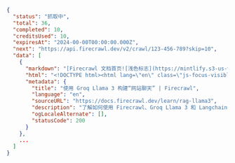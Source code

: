 ```json 抓取中
{
  "status": "抓取中",
  "total": 36,
  "completed": 10,
  "creditsUsed": 10,
  "expiresAt": "2024-00-00T00:00:00.000Z",
  "next": "https://api.firecrawl.dev/v2/crawl/123-456-789?skip=10",
  "data": [
    {
      "markdown": "[Firecrawl 文档首页![浅色标志](https://mintlify.s3-us-west-1.amazonaws.com/firecrawl/logo/light.svg)!...",
      "html": "<!DOCTYPE html><html lang=\"en\" class=\"js-focus-visible lg:[--scroll-mt:9.5rem]\" data-js-focus-visible=\"\">...",
      "metadata": {
        "title": "使用 Groq Llama 3 构建“网站聊天” | Firecrawl",
        "language": "en",
        "sourceURL": "https://docs.firecrawl.dev/learn/rag-llama3",
        "description": "了解如何使用 Firecrawl、Groq Llama 3 和 Langchain 构建一个“网站聊天”机器人。",
        "ogLocaleAlternate": [],
        "statusCode": 200
      }
    },
    ...
  ]
}
```
